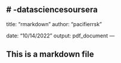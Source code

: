 # -datasciencesoursera
---
title: "rmarkdown"
author: "pacifierrsk"

date: "10/14/2022"
output: pdf_document
---

## This is a markdown file
